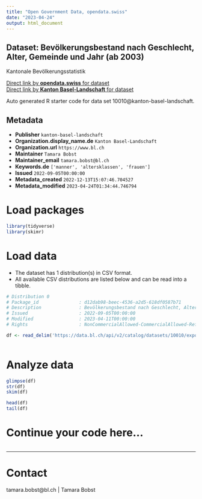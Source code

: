 ```yaml
---
title: "Open Government Data, opendata.swiss"
date: "2023-04-24"
output: html_document
---
```


## Dataset: Bevölkerungsbestand nach Geschlecht, Alter, Gemeinde und Jahr (ab 2003)

Kantonale Bevölkerungsstatistik

[Direct link by **opendata.swiss** for dataset](https://opendata.swiss/de/dataset/bevolkerungsbestand-nach-geschlecht-alter-gemeinde-und-jahr-ab-2003)<br>
[Direct link by **Kanton Basel-Landschaft** for dataset](https://data.bl.ch/explore/dataset/10010/)

Auto generated R starter code for data set 10010@kanton-basel-landschaft.

## Metadata

- **Publisher** `kanton-basel-landschaft`
- **Organization.display_name.de** `Kanton Basel-Landschaft`
- **Organization.url** `https://www.bl.ch`
- **Maintainer** `Tamara Bobst`
- **Maintainer_email** `tamara.bobst@bl.ch`
- **Keywords.de** `['manner', 'altersklassen', 'frauen']`
- **Issued** `2022-09-05T00:00:00`
- **Metadata_created** `2022-12-13T15:07:46.704527`
- **Metadata_modified** `2023-04-24T01:34:44.746794`


# Load packages

```r

library(tidyverse)
library(skimr)

```

# Load data

-   The dataset has 1 distribution(s) in CSV format.
-   All available CSV distributions are listed below and can be read into a tibble.

```r

# Distribution 0
# Package_id               : d12dab98-beec-4536-a2d5-618df0587b71
# Description              : Bevölkerungsbestand nach Geschlecht, Alter, Gemeinde und Jahr (ab 2003) (csv)
# Issued                   : 2022-09-05T00:00:00
# Modified                 : 2023-04-11T00:00:00
# Rights                   : NonCommercialAllowed-CommercialAllowed-ReferenceRequired

df <- read_delim('https://data.bl.ch/api/v2/catalog/datasets/10010/exports/csv')



```

# Analyze data

```r

glimpse(df)
str(df)
skim(df)

head(df)
tail(df)

```

# Continue your code here...

```r

```

------------------------------------------------------------------------

# Contact

tamara.bobst@bl.ch | Tamara Bobst
